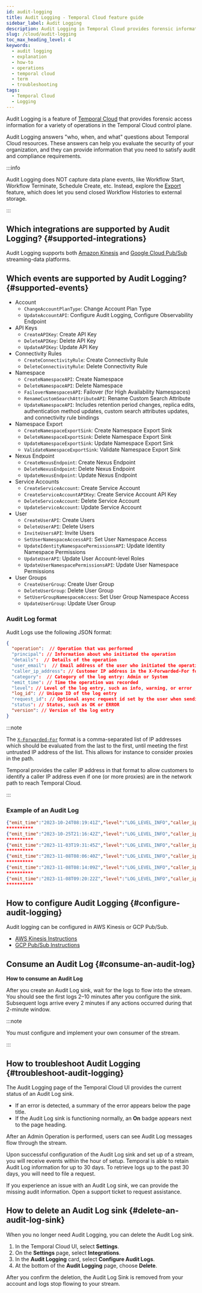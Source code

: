 ```yaml
---
id: audit-logging
title: Audit Logging - Temporal Cloud feature guide
sidebar_label: Audit Logging
description: Audit Logging in Temporal Cloud provides forensic information, integrating with a data streaming service for secure data handling and supporting key Admin and API Key operations. This streamlines audit and compliance processes.
slug: /cloud/audit-logging
toc_max_heading_level: 4
keywords:
  - audit logging
  - explanation
  - how-to
  - operations
  - temporal cloud
  - term
  - troubleshooting
tags:
  - Temporal Cloud
  - Logging
---
```


Audit Logging is a feature of [Temporal Cloud](/cloud/overview) that provides forensic access information for a variety of operations in the Temporal Cloud control plane.

Audit Logging answers "who, when, and what" questions about Temporal Cloud resources.
These answers can help you evaluate the security of your organization, and they can provide information that you need to satisfy audit and compliance requirements.

:::info

Audit Logging does NOT capture data plane events, like Workflow Start, Workflow Terminate, Schedule Create, etc.
Instead, explore the [Export](/cloud/export) feature, which does let you send closed Workflow Histories to external storage.

:::

## Which integrations are supported by Audit Logging? {#supported-integrations}

Audit Logging supports both [Amazon Kinesis](/cloud/audit-logging-aws) and [Google Cloud Pub/Sub](/cloud/audit-logging-gcp) streaming-data platforms.

## Which events are supported by Audit Logging? {#supported-events}

- Account
  - `ChangeAccountPlanType`: Change Account Plan Type
  - `UpdateAccountAPI`: Configure Audit Logging, Configure Observability Endpoint
- API Keys
  - `CreateAPIKey`: Create API Key
  - `DeleteAPIKey`: Delete API Key
  - `UpdateAPIKey`: Update API Key
- Connectivity Rules
  - `CreateConnectivityRule`: Create Connectivity Rule
  - `DeleteConnectivityRule`: Delete Connectivity Rule
- Namespace
  - `CreateNamespaceAPI`: Create Namespace
  - `DeleteNamespaceAPI`: Delete Namespace
  - `FailoverNamespacesAPI`: Failover (for High Availability Namespaces)
  - `RenameCustomSearchAttributeAPI`: Rename Custom Search Attribute
  - `UpdateNamespaceAPI`: Includes retention period changes, replica edits, authentication method updates, custom search attributes updates, and connectivity rule bindings
- Namespace Export
  - `CreateNamespaceExportSink`: Create Namespace Export Sink
  - `DeleteNamespaceExportSink`: Delete Namespace Export Sink
  - `UpdateNamespaceExportSink`: Update Namespace Export Sink
  - `ValidateNamespaceExportSink`: Validate Namespace Export Sink
- Nexus Endpoint
  - `CreateNexusEndpoint`: Create Nexus Endpoint
  - `DeleteNexusEndpoint`: Delete Nexus Endpoint
  - `UpdateNexusEndpoint`: Update Nexus Endpoint
- Service Accounts
  - `CreateServiceAccount`: Create Service Account
  - `CreateServiceAccountAPIKey`: Create Service Account API Key
  - `DeleteServiceAccount`: Delete Service Account
  - `UpdateServiceAccount`: Update Service Account
- User
  - `CreateUserAPI`: Create Users
  - `DeleteUserAPI`: Delete Users
  - `InviteUsersAPI`: Invite Users
  - `SetUserNamespaceAccessAPI`: Set User Namespace Access
  - `UpdateIdentityNamespacePermissionsAPI`: Update Identity Namespace Permissions
  - `UpdateUserAPI`: Update User Account-level Roles
  - `UpdateUserNamespacePermissionsAPI`: Update User Namespace Permissions
- User Groups
  - `CreateUserGroup`: Create User Group
  - `DeleteUserGroup`: Delete User Group
  - `SetUserGroupNamespaceAccess`: Set User Group Namespace Access
  - `UpdateUserGroup`: Update User Group

### Audit Log format

Audit Logs use the following JSON format:

```json
{
  "operation":  // Operation that was performed
  "principal": // Information about who initiated the operation
  "details":  // Details of the operation
  "user_email":  // Email address of the user who initiated the operation
  "caller_ip_address": // Customer IP address in the X-Forwarded-For format
  "category":  // Category of the log entry: Admin or System
  "emit_time": // Time the operation was recorded
  "level": // Level of the log entry, such as info, warning, or error
  "log_id": // Unique ID of the log entry
  "request_id": // Optional async request id set by the user when sending a request
  "status": // Status, such as OK or ERROR
  "version": // Version of the log entry
}
```

:::note

The [`X-Forwarded-For`](https://developer.mozilla.org/en-US/docs/Web/HTTP/Headers/X-Forwarded-For) format is a comma-separated list of IP addresses which should be evaluated from the last to the first, until meeting the first untrusted IP address of the list. This allows for instance to consider proxies in the path.

Temporal provides the caller IP address in that format to allow customers to identify a caller IP address even if one (or more proxies) are in the network path to reach Temporal Cloud.

:::

### Example of an Audit Log

```json
{"emit_time":"2023-10-24T08:19:41Z","level":"LOG_LEVEL_INFO","caller_ip_address":"10.1.2.3, 10.4.5.6","user_email":"user1@example.com","operation":"UpdateAccount","details":{"client_ca_fingerprints":["5bb99d14fa602f7d39b7d048674a2251"],"search_attribute_update":{}},"status":"OK","category":"LOG_CATEGORY_ADMIN","log_id":"0mc69c0323b871293ce231dd1c7fb634","principal":{"id":"988cb80b-d6be-4bb5-9c87-d09f93f58ed3","type":"user","name":"user1@example.com"}}
**********
{"emit_time":"2023-10-25T21:16:42Z","level":"LOG_LEVEL_INFO","caller_ip_address":"10.7.8.9","user_email":"user2@example.com","operation":"DeleteUser","details":{"target_users":["0b741c47-e093-47d1-9b74-f2359129f78f"],"search_attribute_update":{}},"status":"OK","category":"LOG_CATEGORY_ADMIN","log_id":"0mc69c0323b871293ce231dd1c7fb635","request_id":"445297d3-43a7-4793-8a04-1b1dd1999641","principal":{"id":"b160473e-e40d-4a81-90d1-f4218269e6e4","type":"user","name":"user2@example.com"}}
**********
{"emit_time":"2023-11-03T19:31:45Z","level":"LOG_LEVEL_INFO","caller_ip_address":"10.1.2.3, 10.10.11.12","user_email":"user3@example.com","operation":"InviteUsers","details":{"target_users":["user3@example.net"],"search_attribute_update":{}},"status":"OK","category":"LOG_CATEGORY_ADMIN","log_id":"0mc69c0323b871293ce231dd1c7fb636","principal":{"id":"35fdc757-9637-446b-b386-12ed475511ad","type":"user","name":"user3@example.com"}}
**********
{"emit_time":"2023-11-08T08:06:40Z","level":"LOG_LEVEL_INFO","caller_ip_address":"10.1.2.3, 10.4.5.6","user_email":"user1@example.com","operation":"UpdateUser","details":{"target_users":["user1@example.net"],"search_attribute_update":{}},"status":"OK","category":"LOG_CATEGORY_ADMIN","log_id":"0mc69c0323b871293ce231dd1c7fb637","request_id":"445297d3-43a7-4793-8a04-1b1dd1999640","principal":{"id":"988cb80b-d6be-4bb5-9c87-d09f93f58ed3","type":"user","name":"user1@example.com"}}
**********
{"emit_time":"2023-11-08T08:14:09Z","level":"LOG_LEVEL_INFO","caller_ip_address":"10.1.2.3, 10.4.5.6","user_email":"user1@example.com","operation":"UpdateNamespace","details":{"namespace":"audit-log-test.example-dev","client_ca_fingerprints":["f186d0bd971ff7d52dc6cc9d9b6f7644"],"search_attribute_update":{}},"status":"OK","category":"LOG_CATEGORY_ADMIN","log_id":"0mc69c0323b871293ce231dd1c7fb638","principal":{"id":"988cb80b-d6be-4bb5-9c87-d09f93f58ed3","type":"user","name":"user1@example.com"}}
**********
{"emit_time":"2023-11-08T09:20:22Z","level":"LOG_LEVEL_INFO","caller_ip_address":"10.1.2.3, 10.4.5.6","user_email":"user1@example.com","operation":"UpdateUserNamespacePermissions","details":{"namespace":"audit-log-test.example-dev","search_attribute_update":{}},"status":"OK","category":"LOG_CATEGORY_ADMIN","log_id":"0mc69c0323b871293ce231dd1c7fb639","principal":{"id":"988cb80b-d6be-4bb5-9c87-d09f93f58ed3","type":"user","name":"user1@example.com"}}
**********
```

## How to configure Audit Logging {#configure-audit-logging}

Audit logging can be configured in AWS Kinesis or GCP Pub/Sub.

- [AWS Kinesis Instructions](/cloud/audit-logging-aws)
- [GCP Pub/Sub Instructions](/cloud/audit-logging-gcp)

## Consume an Audit Log {#consume-an-audit-log}

**How to consume an Audit Log**

After you create an Audit Log sink, wait for the logs to flow into the stream.
You should see the first logs 2–10 minutes after you configure the sink.
Subsequent logs arrive every 2 minutes if any actions occurred during that 2-minute window.

:::note

You must configure and implement your own consumer of the stream.

:::

## How to troubleshoot Audit Logging {#troubleshoot-audit-logging}

The Audit Logging page of the Temporal Cloud UI provides the current status of an Audit Log sink.

- If an error is detected, a summary of the error appears below the page title.
- If the Audit Log sink is functioning normally, an **On** badge appears next to the page heading.

After an Admin Operation is performed, users can see Audit Log messages flow through the stream.

Upon successful configuration of the Audit Log sink and set up of a stream, you will receive events within the hour of setup.
Temporal is able to retain Audit Log information for up to 30 days.
To retrieve logs up to the past 30 days, you will need to file a request.

If you experience an issue with an Audit Log sink, we can provide the missing audit information.
Open a support ticket to request assistance.

## How to delete an Audit Log sink {#delete-an-audit-log-sink}

When you no longer need Audit Logging, you can delete the Audit Log sink.

1. In the Temporal Cloud UI, select **Settings**.
1. On the **Settings** page, select **Integrations**.
1. In the **Audit Logging** card, select **Configure Audit Logs**.
1. At the bottom of the **Audit Logging** page, choose **Delete**.

After you confirm the deletion, the Audit Log Sink is removed from your account and logs stop flowing to your stream.
